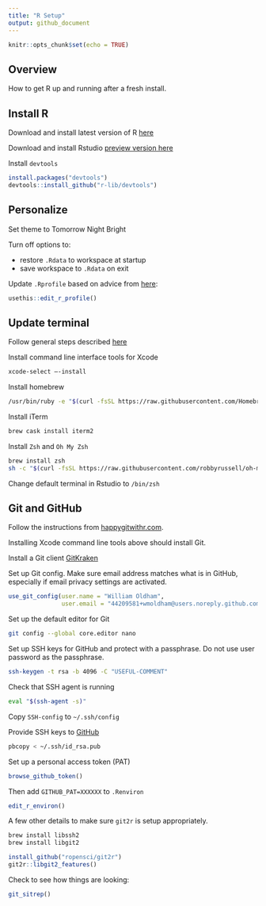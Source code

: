 ```yaml
---
title: "R Setup"
output: github_document
---
```


```r
knitr::opts_chunk$set(echo = TRUE)
```

## Overview

How to get R up and running after a fresh install. 

## Install R

Download and install latest version of R [here](https://cran.r-project.org/) 

Download and install Rstudio [preview version here](https://rstudio.com/products/rstudio/download/preview/) 

Install `devtools` 

```r
install.packages("devtools")
devtools::install_github("r-lib/devtools")
```

## Personalize

Set theme to Tomorrow Night Bright

Turn off options to:

* restore `.Rdata` to workspace at startup
* save workspace to `.Rdata` on exit
    
Update `.Rprofile` based on advice from [here](http://kevinushey.github.io/blog/2015/02/02/rprofile-essentials/):

```r
usethis::edit_r_profile()
```

## Update terminal

Follow general steps described [here](https://www.freecodecamp.org/news/how-to-configure-your-macos-terminal-with-zsh-like-a-pro-c0ab3f3c1156/)

Install command line interface tools for Xcode

```zsh
xcode-select —-install
```

Install homebrew

```zsh
/usr/bin/ruby -e "$(curl -fsSL https://raw.githubusercontent.com/Homebrew/install/master/install)"
```

Install iTerm 

```zsh
brew cask install iterm2
```

Install `Zsh` and `Oh My Zsh`

```zsh
brew install zsh
sh -c "$(curl -fsSL https://raw.githubusercontent.com/robbyrussell/oh-my-zsh/master/tools/install.sh)"
```

Change default terminal in Rstudio to `/bin/zsh`

## Git and GitHub

Follow the instructions from [happygitwithr.com](https://happygitwithr.com/). 

Installing Xcode command line tools above should install Git. 

Install a Git client [GitKraken](https://www.gitkraken.com/download/mac)

Set up Git config. Make sure email address matches what is in GitHub, especially if email privacy settings are activated.

```r
use_git_config(user.name = "William Oldham", 
               user.email = "44209581+wmoldham@users.noreply.github.com")
```

Set up the default editor for Git

```zsh
git config --global core.editor nano 
```

Set up SSH keys for GitHub and protect with a passphrase. Do not use user password as the passphrase. 

```zsh
ssh-keygen -t rsa -b 4096 -C "USEFUL-COMMENT"
```

Check that SSH agent is running

```zsh
eval "$(ssh-agent -s)"
```

Copy `SSH-config` to `~/.ssh/config`

Provide SSH keys to [GitHub](https://github.com/settings/keys)

```zsh
pbcopy < ~/.ssh/id_rsa.pub
```

Set up a personal access token (PAT)

```r
browse_github_token()
```

Then add `GITHUB_PAT=XXXXXX` to `.Renviron`

```r
edit_r_environ()
```

A few other details to make sure `git2r` is setup appropriately.

```zsh
brew install libssh2
brew install libgit2
```

```r
install_github("ropensci/git2r")
git2r::libgit2_features()
```

Check to see how things are looking:

```r
git_sitrep()
```


